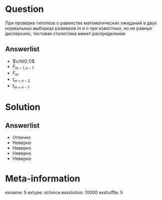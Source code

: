 Question
========
  При проверке гипотезе о равенстве математических ожиданий в двух нормальных выборках размеров $m$ и $n$ при известных, но не равных дисперсиях, тестовая статистика имеет распределение
  

Answerlist
----------
*  $\cN(0;1)$
*  $F_{m-1,n-1}$
*  $F_{m}$
*  $t_{m+n-2}$
*  $t_{m+n-1}$

Solution
========

Answerlist
----------
*  Отлично
*  Неверно
*  Неверно
*  Неверно
*  Неверно

Meta-information
================
exname: 5
extype: schoice
exsolution: 10000
exshuffle: 5
